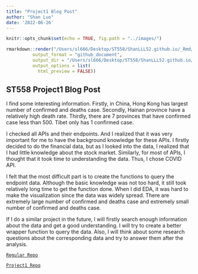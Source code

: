 ```yaml
---
title: "Project1 Blog Post"
author: "Shan Luo"
date: '2022-06-26'
---
```


```r
knitr::opts_chunk$set(echo = TRUE, fig.path = "../images/")
```

```r
rmarkdown::render("/Users/sl666/Desktop/ST558/ShanLLL52.github.io/_Rmd/2022-06-26-ST558ProjectBlog-post.Rmd", 
          output_format = "github_document", 
          output_dir = "/Users/sl666/Desktop/ST558/ShanLLL52.github.io/_posts",
          output_options = list(
            html_preview = FALSE))
```
## ST558 Project1 Blog Post  

I find some interesting information. Firstly, in China, Hong Kong has largest number of confirmed and deaths case. Secondly, Hainan province have a relatively high death rate. Thirdly, there are 7 provinces that have confirmed case less than 500. Tibet only has 1 confirmed case.  

I checked all APIs and their endpoints. And I realized that it was very important for me to have the background knowledge for these APIs. I firstly decided to do the financial data, but as I looked into the data, I realized that I had little knowledge about the stock market. Similarly, for most of APIs, I thought that it took time to understanding the data. Thus, I chose COVID API.  

I felt that the most difficult part is to create the functions to query the endpoint data. Although the basic knowledge was not too hard, it still took relatively long time to get the function done. When I did EDA, it was hard to make the visualization since the data was widely spread. There are extremely large number of confirmed and deaths case and extremely small number of confirmed and deaths case.  

If I do a similar project in the future, I will firstly search enough information about the data and get a good understanding. I will try to create a better wrapper function to query the data. Also, I will think about some research questions about the corresponding data and try to answer them after the analysis.  

[`Regular Repo`](https://github.com/ShanLLL52/ShanLLL52.github.io)  

[`Project1 Repo`](https://github.com/ShanLLL52/ST558Project1)  










